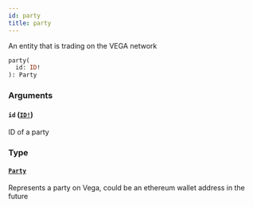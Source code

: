 ```yaml
---
id: party
title: party
---
```


An entity that is trading on the VEGA network

```graphql
party(
  id: ID!
): Party

```

### Arguments

#### `id` ([`ID!`](/docs/graphql/scalars/id))

ID of a party

### Type

#### [`Party`](/docs/graphql/objects/party)

Represents a party on Vega, could be an ethereum wallet address in the future
